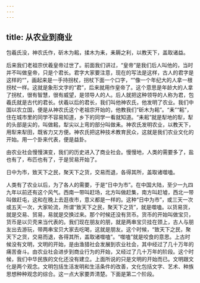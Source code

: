 ```yaml
---
---
---
```

title: 从农业到商业
---




包羲氏没，神农氏作，斫木为耜，揉木为耒，耒耨之利，以教天下，盖取诸益。

后来我们老祖宗伏羲皇帝过世了。前面我们讲过，“皇帝”是我们后人叫他的，当时并不叫做皇帝，只是个君长。君字大家要注意，现在的写法是这样，古人的君字是这样的“”，画起来是一手持拐杖，拐杖下面一个口字，“”像一个年纪大的人拿一根拐杖一样。这就是象形文字的“君”，后来就用作皇帝了。这个意思是年龄大的人拿了拐杖，很有智慧，很有威望，是领导人的人。后人就把这种领导的人称为君，包羲氏就是古代的君长。伏羲以后的君长，我们叫他神农氏，他发明了农业。我们中国以农立国，便是从神农氏这个老祖宗开始的，他教我们“斫木为耜”。“耒”“耜”，住在城市里的同学不容易知道，乡下的同学一看就知道。“耒耜”就是犁地的犁，犁的头部是尖的，叫做耜，犁尖以上弯的部分叫做耒。神农氏发明农业，以教天下，用犁来犁田，既省力又方便。神农氏把这种技术教育民众，这就是我们农业文化的开始。用一个卦来代表，便是益卦。

由农业社会慢慢演变，我们的历史进入了商业社会。慢慢地，人类的需要多了，盐也有了，布匹也有了，于是贸易开始了。

日中为市，致天下之民，聚天下之货，交易而退，各得其所，盖取诸噬嗑。

人类有了农业以后，为了各人的需要，于是“日中为市”。在中国大陆，至少一九四九年以前还有这个风气。西南一带叫赶场，北方叫做赶集，南方叫赶墟，西北一带叫做赶屯，这和在晚上去逛夜市，意义都是一样的。这种“日中为市”，或三天一次或五天一次，大家轮流，所谓“致天下之民，聚天下之货”，就是噬嗑。以货易货，就是交易、贸易，易就是交换过来。那个时候还没有货币。货币的开始叫做宝贝，货币是以贝壳来当代表的。我们现在朋友的朋，就是两串宝贝挂在颈上，古人与朋友出去游玩，带两串宝贝大家去吃喝，这就是朋友。这个时候，“致天下之民，聚天下之货，交易而退，各得其所，盖取诸噬嗑”。“噬嗑”就是咬食的意思。上古时候没有文明，文明的开始，是由渔猎社会发展到农业社会，其中经过了几十万年的痛苦奋斗。由农业社会进步到商业行为的开始，又经过了几十万年的阶段。这个时候，我们中华民族的文化还没有建立。上面所说的只是文明的开始而已。文明跟文化是两个观念。文明包括生活发明和生活条件的改善，文化包括文字、艺术、种族思想种种观念的综合。这一点大家要弄清楚。下面是第二个阶段。